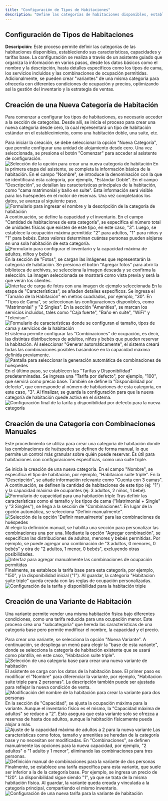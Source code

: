 ```yaml
---
title: "Configuración de Tipos de Habitaciones"
description: "Define las categorías de habitaciones disponibles, estableciendo sus características, capacidades y tarifas base. El asistente guía el proceso, desde los datos básicos hasta las variantes de ocupación."
---
```


## Configuración de Tipos de Habitaciones

**Descripción:** Este proceso permite definir las categorías de las habitaciones disponibles, estableciendo sus características, capacidades y tarifas base. La configuración se realiza a través de un asistente guiado que organiza la información en varios pasos, desde los datos básicos como el nombre y la descripción, hasta detalles específicos como los tipos de cama, los servicios incluidos y las combinaciones de ocupación permitidas. Adicionalmente, se pueden crear "variantes" de una misma categoría para ofrecerla con diferentes condiciones de ocupación y precios, optimizando así la gestión del inventario y la estrategia de ventas.

## Creación de una Nueva Categoría de Habitación

Para comenzar a configurar los tipos de habitaciones, es necesario acceder a la sección de categorías. Desde allí, se inicia el proceso para crear una nueva categoría desde cero, la cual representará un tipo de habitación estándar en el establecimiento, como una habitación doble, una suite, etc.

<Steps>
<Step title="Seleccionar 'Nueva Categoría'">
Para iniciar la creación, se debe seleccionar la opción "Nueva Categoría", que permite configurar una unidad de alojamiento desde cero. Una vez seleccionada, se presiona el botón "Comenzar" para acceder al asistente de configuración.

<Frame>
<img src="https://files-public-web.s3-us-west-2.amazonaws.com/1978/video_screenshots/2025/10/13/screenshot_1760371899_0_68ed24bb42c82.jpg" alt="Selección de la opción para crear una nueva categoría de habitación" />
</Frame>
</Step>

<Step title="Ingresar Información Básica">
En la primera etapa del asistente, se completa la información básica de la habitación. En el campo "Nombre", se introduce la denominación con la que se identificará esta categoría, por ejemplo, "Estándar Doble". En el campo "Descripción", se detallan las características principales de la habitación, como "cama matrimonial y baño en suite". Esta información será visible para los huéspedes en el motor de reservas. Una vez completados los datos, se avanza al siguiente paso.

<Frame>
<img src="https://files-public-web.s3-us-west-2.amazonaws.com/1978/video_screenshots/2025/10/13/screenshot_1760371899_1_68ed24bb8bb24.jpg" alt="Formulario para ingresar el nombre y la descripción de la categoría de habitación" />
</Frame>
</Step>

<Step title="Definir Capacidad e Inventario">
A continuación, se define la capacidad y el inventario. En el campo "Cantidad de habitaciones de esta categoría", se especifica el número total de unidades físicas que existen de este tipo, en este caso, "3". Luego, se establece la ocupación máxima permitida: "2" para adultos, "1" para niños y "1" para bebés. Estos valores determinan cuántas personas pueden alojarse en una sola habitación de esta categoría.

<Frame>
<img src="https://files-public-web.s3-us-west-2.amazonaws.com/1978/video_screenshots/2025/10/13/screenshot_1760371899_2_68ed24bbb1c21.jpg" alt="Formulario para configurar el inventario y la capacidad máxima de adultos, niños y bebés" />
</Frame>
</Step>

<Step title="Cargar Fotos">
En la sección de "Fotos", se cargan las imágenes que representarán la categoría de habitación. Se presiona el botón "Agregar fotos" para abrir la biblioteca de archivos, se selecciona la imagen deseada y se confirma la selección. La imagen seleccionada se mostrará como vista previa y será la que verán los clientes.

<Frame caption="Interfaz de carga de fotos con una imagen de ejemplo seleccionada">
<img src="https://files-public-web.s3-us-west-2.amazonaws.com/1978/video_screenshots/2025/10/13/screenshot_1760371899_3_68ed24bbe0a03.jpg" alt="Interfaz de carga de fotos con una imagen de ejemplo seleccionada" />
</Frame>
</Step>

<Step title="Especificar Características">
En la etapa de "Características", se añaden detalles específicos. Se ingresa el "Tamaño de la Habitación" en metros cuadrados, por ejemplo, "30". En "Tipos de Cama", se seleccionan las configuraciones disponibles, como "Matrimonial" y "2 Singles". En la sección "Amenities", se marcan los servicios incluidos, tales como "Caja fuerte", "Baño en suite", "WiFi" y "Televisor".

<Frame>
<img src="https://files-public-web.s3-us-west-2.amazonaws.com/1978/video_screenshots/2025/10/13/screenshot_1760371900_4_68ed24bc07af0.jpg" alt="Formulario de características donde se configuran el tamaño, tipos de cama y servicios de la habitación" />
</Frame>
</Step>

<Step title="Generar Combinaciones de Huéspedes">
El sistema permite configurar las "Combinaciones" de ocupación, es decir, las distintas distribuciones de adultos, niños y bebés que pueden reservar la habitación. Al seleccionar "Generar automáticamente", el sistema creará todas las combinaciones posibles basándose en la capacidad máxima definida previamente.

<Frame>
<img src="https://files-public-web.s3-us-west-2.amazonaws.com/1978/video_screenshots/2025/10/13/screenshot_1760371900_5_68ed24bc2db0a.jpg" alt="Pantalla para seleccionar la generación automática de combinaciones de huéspedes" />
</Frame>
</Step>

<Step title="Establecer Tarifas y Disponibilidad">
En el último paso, se establecen las "Tarifas y Disponibilidad" predeterminadas. Se ingresa una "Tarifa por defecto", por ejemplo, "100", que servirá como precio base. También se define la "Disponibilidad por defecto", que corresponde al número de habitaciones de esta categoría, en este caso, "3". Al finalizar, se guarda la configuración para que la nueva categoría de habitación quede activa en el sistema.

<Frame>
<img src="https://files-public-web.s3-us-west-2.amazonaws.com/1978/video_screenshots/2025/10/13/screenshot_1760371900_6_68ed24bc5dfe9.jpg" alt="Configuración final de la tarifa y disponibilidad por defecto para la nueva categoría" />
</Frame>
</Step>
</Steps>

## Creación de una Categoría con Combinaciones Manuales

Este procedimiento se utiliza para crear una categoría de habitación donde las combinaciones de huéspedes se definen de forma manual, lo que permite un control más granular sobre quién puede reservar. Es útil para habitaciones con configuraciones específicas, como una suite triple.

<Steps>
<Step title="Crear Nueva Categoría y Completar Información Básica">
Se inicia la creación de una nueva categoría. En el campo "Nombre", se especifica el tipo de habitación, por ejemplo, "Habitacion suite triple". En la "Descripción", se añade información relevante como "Cuenta con 3 camas". A continuación, se definen la cantidad de habitaciones de este tipo (ej: "1") y la capacidad máxima de ocupantes (ej: 3 adultos, 2 niños, 1 bebé).

<Frame>
<img src="https://files-public-web.s3-us-west-2.amazonaws.com/1978/video_screenshots/2025/10/13/screenshot_1760371900_7_68ed24bca4831.jpg" alt="Formulario de capacidad para una habitación triple" />
</Frame>
</Step>

<Step title="Definir Características">
Tras definir las características como el tamaño y los tipos de cama ("Matrimonial + Single" y "3 Singles"), se llega a la sección de "Combinaciones". En lugar de la opción automática, se selecciona "Definir manualmente".

<Frame>
<img src="https://files-public-web.s3-us-west-2.amazonaws.com/1978/video_screenshots/2025/10/13/screenshot_1760371900_8_68ed24bcd6223.jpg" alt="Selección de la opción 'Definir manualmente' para las combinaciones de huéspedes" />
</Frame>
</Step>

<Step title="Agregar Combinaciones de Ocupación">
Al elegir la definición manual, se habilita una sección para personalizar las combinaciones una por una. Mediante la opción "Agregar combinación", se especifican las distribuciones de adultos, menores y bebés permitidas. Por ejemplo, se puede agregar una combinación de "3 adultos, 0 menores, 0 bebés" y otra de "2 adultos, 1 menor, 0 bebés", excluyendo otras posibilidades.

<Frame>
<img src="https://files-public-web.s3-us-west-2.amazonaws.com/1978/video_screenshots/2025/10/13/screenshot_1760371901_9_68ed24bd09e8e.jpg" alt="Interfaz para agregar manualmente las combinaciones de ocupación permitidas" />
</Frame>
</Step>

<Step title="Establecer Tarifa y Disponibilidad">
Finalmente, se establece la tarifa base para esta categoría, por ejemplo, "150", y la disponibilidad inicial ("1"). Al guardar, la categoría "Habitacion suite triple" queda creada con las reglas de ocupación personalizadas.

<Frame>
<img src="https://files-public-web.s3-us-west-2.amazonaws.com/1978/video_screenshots/2025/10/13/screenshot_1760371901_10_68ed24bd2ccca.jpg" alt="Configuración de la tarifa y disponibilidad para la habitación triple" />
</Frame>
</Step>
</Steps>

## Creación de una Variante de Habitación

Una variante permite vender una misma habitación física bajo diferentes condiciones, como una tarifa reducida para una ocupación menor. Este proceso crea una "subcategoría" que hereda las características de una categoría base pero permite modificar el nombre, la capacidad y el precio.

<Steps>
<Step title="Seleccionar 'Nueva Variante' y Elegir Categoría Base">
Para crear una variante, se selecciona la opción "Nueva Variante". A continuación, se despliega un menú para elegir la "base de esta variante", donde se selecciona la categoría de habitación existente que se usará como plantilla, en este caso, "Habitacion suite triple".

<Frame>
<img src="https://files-public-web.s3-us-west-2.amazonaws.com/1978/video_screenshots/2025/10/13/screenshot_1760371901_11_68ed24bd6854f.jpg" alt="Selección de una categoría base para crear una nueva variante de habitación" />
</Frame>
</Step>

<Step title="Modificar Nombre y Descripción">
El asistente se carga con los datos de la habitación base. El primer paso es modificar el "Nombre" para diferenciar la variante, por ejemplo, "Habitacion suite triple para 2 personas". La descripción también puede ser ajustada para reflejar la nueva condición de venta.

<Frame>
<img src="https://files-public-web.s3-us-west-2.amazonaws.com/1978/video_screenshots/2025/10/13/screenshot_1760371901_12_68ed24bd9a9ee.jpg" alt="Modificación del nombre de la habitación para crear la variante para dos personas" />
</Frame>
</Step>

<Step title="Ajustar Capacidad Máxima">
En la sección de "Capacidad", se ajusta la ocupación máxima para la variante. Aunque el inventario físico es el mismo, la "Capacidad máxima de adultos" se reduce a "2". Esto asegura que esta variante solo se ofrezca a reservas de hasta dos adultos, aunque la habitación físicamente pueda alojar a más.

<Frame>
<img src="https://files-public-web.s3-us-west-2.amazonaws.com/1978/video_screenshots/2025/10/13/screenshot_1760371901_13_68ed24bddc08b.jpg" alt="Ajuste de la capacidad máxima de adultos a 2 para la nueva variante" />
</Frame>
</Step>

<Step title="Definir Combinaciones de Ocupación">
Las características como fotos, tamaño y amenities se heredan de la categoría base y no necesitan ser modificadas. En "Combinaciones", se definen manualmente las opciones para la nueva capacidad, por ejemplo, "2 adultos" o "1 adulto y 1 menor", eliminando las combinaciones para tres personas.

<Frame>
<img src="https://files-public-web.s3-us-west-2.amazonaws.com/1978/video_screenshots/2025/10/13/screenshot_1760371902_14_68ed24be0e3e1.jpg" alt="Definición manual de combinaciones para la variante de dos personas" />
</Frame>
</Step>

<Step title="Establecer Tarifa Específica">
Finalmente, se establece una tarifa específica para esta variante, que suele ser inferior a la de la categoría base. Por ejemplo, se ingresa un precio de "120". La disponibilidad sigue siendo "1", ya que se trata de la misma habitación física. Al guardar, la variante queda creada y vinculada a la categoría principal, compartiendo el mismo inventario.

<Frame>
<img src="https://files-public-web.s3-us-west-2.amazonaws.com/1978/video_screenshots/2025/10/13/screenshot_1760371902_15_68ed24be2874d.jpg" alt="Configuración de una nueva tarifa para la variante de habitación" />
</Frame>
</Step>
</Steps>


